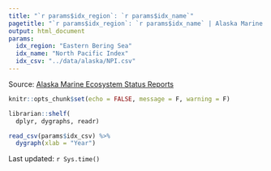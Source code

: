 ```yaml
---
title: "`r params$idx_region`: `r params$idx_name`"
pagetitle: "`r params$idx_region`: `r params$idx_name` | Alaska Marine Indicators"
output: html_document
params:
  idx_region: "Eastern Bering Sea"
  idx_name: "North Pacific Index"
  idx_csv: "../data/alaska/NPI.csv"
---
```


Source: [Alaska Marine Ecosystem Status Reports](https://apps-afsc.fisheries.noaa.gov/refm/reem/ecoweb/Index.php?ID=9)

```r
knitr::opts_chunk$set(echo = FALSE, message = F, warning = F)
```

```r
librarian::shelf(
  dplyr, dygraphs, readr)

read_csv(params$idx_csv) %>% 
  dygraph(xlab = "Year")
```

Last updated: `r Sys.time()`